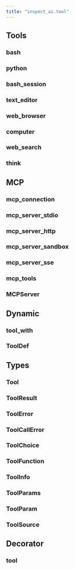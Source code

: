 ```yaml
---
title: "inspect_ai.tool"
---
```


## Tools

### bash
### python
### bash_session
### text_editor
### web_browser
### computer
### web_search
### think

## MCP

### mcp_connection
### mcp_server_stdio
### mcp_server_http
### mcp_server_sandbox
### mcp_server_sse
### mcp_tools
### MCPServer

## Dynamic 

### tool_with
### ToolDef

## Types

### Tool
### ToolResult
### ToolError
### ToolCallError
### ToolChoice
### ToolFunction
### ToolInfo
### ToolParams
### ToolParam
### ToolSource

## Decorator

### tool

